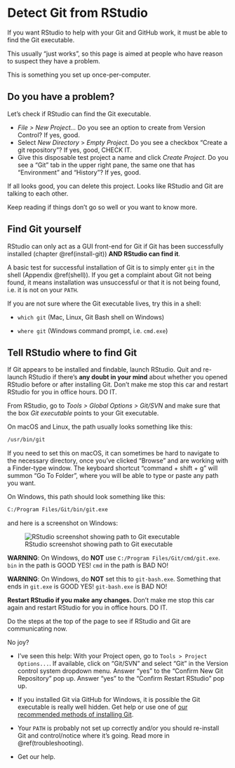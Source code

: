 # Detect Git from RStudio {#rstudio-see-git}

If you want RStudio to help with your Git and GitHub work, it must be able to
find the Git executable.

This usually "just works", so this page is aimed at people who have reason to
suspect they have a problem.

This is something you set up once-per-computer.

## Do you have a problem?

Let's check if RStudio can find the Git executable.

  * *File > New Project...* Do you see an option to create from Version Control?
    If yes, good.
  * Select *New Directory* > *Empty Project*. Do you see a checkbox "Create a
    git repository"? If yes, good, CHECK IT.
  * Give this disposable test project a name and click *Create Project*. Do you
    see a "Git" tab in the upper right pane, the same one that has "Environment"
    and "History"? If yes, good.
  
If all looks good, you can delete this project. Looks like RStudio and Git are
talking to each other.

Keep reading if things don't go so well or you want to know more.

## Find Git yourself

RStudio can only act as a GUI front-end for Git if Git has been successfully
installed (chapter \@ref(install-git)) **AND RStudio can find it**.

A basic test for successful installation of Git is to simply enter `git` in the
shell (Appendix \@ref(shell)). If you get a complaint about Git not being found,
it means installation was unsuccessful or that it is not being found, i.e. it is
not on your `PATH`.

If you are not sure where the Git executable lives, try this in a shell:
  
* `which git` (Mac, Linux, Git Bash shell on Windows)

* `where git` (Windows command prompt, i.e. `cmd.exe`)

## Tell RStudio where to find Git

If Git appears to be installed and findable, launch RStudio. Quit and re-launch RStudio if there's __any doubt in your mind__ about whether you opened RStudio before or after installing Git. Don't make me stop this car and restart RStudio for you in office hours. DO IT.

From RStudio, go to *Tools > Global Options > Git/SVN* and make sure that the box *Git executable* points to your Git executable.

On macOS and Linux, the path usually looks something like this:

``` bash
/usr/bin/git
```

If you need to set this on macOS, it can sometimes be hard to navigate to the necessary directory, once you've clicked "Browse" and are working with a Finder-type window. The keyboard shortcut "command + shift + g" will summon "Go To Folder", where you will be able to type or paste any path you want.

On Windows, this path should look something like this:

``` bash
C:/Program Files/Git/bin/git.exe
```

and here is a screenshot on Windows:

![RStudio screenshot showing path to Git executable](img/windows-rstudio-git-executable-screenshot.png)

**WARNING**: On Windows, do __NOT__ use `C:/Program Files/Git/cmd/git.exe`. `bin` in the path is GOOD YES! `cmd` in the path is BAD NO!

**WARNING**: On Windows, do __NOT__ set this to `git-bash.exe`. Something that ends in `git.exe` is GOOD YES! `git-bash.exe` is BAD NO!
  
**Restart RStudio if you make any changes.** Don't make me stop this car again and restart RStudio for you in office hours. DO IT.

Do the steps at the top of the page to see if RStudio and Git are communicating now.

No joy?

  * I've seen this help: With your Project open, go to `Tools > Project Options...`. If available, click on "Git/SVN" and select "Git" in the Version control system dropdown menu. Answer "yes" to the "Confirm New Git Repository" pop up. Answer "yes" to the "Confirm Restart RStudio" pop up.

  * If you installed Git via GitHub for Windows, it is possible the Git executable is really well hidden. Get help or use one of [our recommended methods of installing Git](#install-git).

  * Your `PATH` is probably not set up correctly and/or you should re-install Git and control/notice where it's going. Read more in \@ref(troubleshooting).

  * Get our help.
